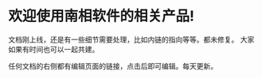 # 欢迎使用南相软件的相关产品!
 
文档刚上线，还是有一些细节需要处理，比如内链的指向等等。都未修复。
大家如果有时间也可以一起共建。

任何文档的右侧都有编辑页面的链接，点击后即可编辑。每天更新。